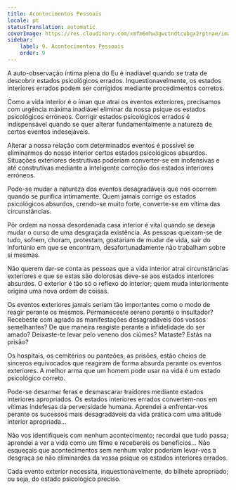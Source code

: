 ```yaml
---
title: Acontecimentos Pessoais
locale: pt
statusTranslation: automatic
coverImage: https://res.cloudinary.com/xmfm6mhw3gwctndtcubgx2rptnae/image/upload/v1740468922/small_cover_tratado_de_psicologia_revolucionaria_a4c0dca4e0.webp
sidebar:
    label: 9. Acontecimentos Pessoais
    order: 9
---
```

A auto-observação íntima plena do Eu é inadiável quando se trata de descobrir estados psicológicos errados. Inquestionavelmente, os estados interiores errados podem ser corrigidos mediante procedimentos corretos.

Como a vida interior é o íman que atrai os eventos exteriores, precisamos com urgência máxima inadiável eliminar da nossa psique os estados psicológicos erróneos. Corrigir estados psicológicos errados é indispensável quando se quer alterar fundamentalmente a natureza de certos eventos indesejáveis.

Alterar a nossa relação com determinados eventos é possível se eliminarmos do nosso interior certos estados psicológicos absurdos. Situações exteriores destrutivas poderiam converter-se em inofensivas e até construtivas mediante a inteligente correção dos estados interiores erróneos.

Pode-se mudar a natureza dos eventos desagradáveis que nos ocorrem quando se purifica intimamente. Quem jamais corrige os estados psicológicos absurdos, crendo-se muito forte, converte-se em vítima das circunstâncias.

Pôr ordem na nossa desordenada casa interior é vital quando se deseja mudar o curso de uma desgraçada existência. As pessoas queixam-se de tudo, sofrem, choram, protestam, gostariam de mudar de vida, sair do infortúnio em que se encontram, desafortunadamente não trabalham sobre si mesmas.

Não querem dar-se conta as pessoas que a vida interior atrai circunstâncias exteriores e que se estas são dolorosas deve-se aos estados interiores absurdos. O exterior é tão só o reflexo do interior; quem muda interiormente origina uma nova ordem de coisas.

Os eventos exteriores jamais seriam tão importantes como o modo de reagir perante os mesmos. Permaneceste sereno perante o insultador? Recebeste com agrado as manifestações desagradáveis dos vossos semelhantes? De que maneira reagiste perante a infidelidade do ser amado? Deixaste-te levar pelo veneno dos ciúmes? Mataste? Estás na prisão?

Os hospitais, os cemitérios ou panteões, as prisões, estão cheios de sinceros equivocados que reagiram de forma absurda perante os eventos exteriores. A melhor arma que um homem pode usar na vida é um estado psicológico correto.

Pode-se desarmar feras e desmascarar traidores mediante estados interiores apropriados. Os estados interiores errados convertem-nos em vítimas indefesas da perversidade humana. Aprendei a enfrentar-vos perante os sucessos mais desagradáveis da vida prática com uma atitude interior apropriada...

Não vos identifiqueis com nenhum acontecimento; recordai que tudo passa; aprendei a ver a vida como um filme e recebereis os benefícios... Não esqueçais que acontecimentos sem nenhum valor poderiam levar-vos à desgraça se não eliminardes da vossa psique os estados interiores errados.

Cada evento exterior necessita, inquestionavelmente, do bilhete apropriado; ou seja, do estado psicológico preciso.

